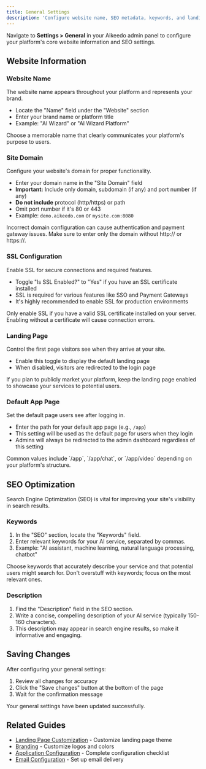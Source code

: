 ```yaml
---
title: General Settings
description: 'Configure website name, SEO metadata, keywords, and landing page settings in Aikeedo to optimize your platform for search engines and user experience.'
---
```


Navigate to **Settings > General** in your Aikeedo admin panel to configure your platform's core website information and SEO settings.

## Website Information

### Website Name

The website name appears throughout your platform and represents your brand.

- Locate the "Name" field under the "Website" section
- Enter your brand name or platform title
- Example: "AI Wizard" or "AI Wizard Platform"

<Tip>
Choose a memorable name that clearly communicates your platform's purpose to users.
</Tip>

### Site Domain

Configure your website's domain for proper functionality.

- Enter your domain name in the "Site Domain" field
- **Important:** Include only domain, subdomain (if any) and port number (if any)
- **Do not include** protocol (http/https) or path
- Omit port number if it's 80 or 443
- Example: `demo.aikeedo.com` or `mysite.com:8080`

<Warning>
Incorrect domain configuration can cause authentication and payment gateway issues. Make sure to enter only the domain without http:// or https://.
</Warning>

### SSL Configuration

Enable SSL for secure connections and required features.

- Toggle "Is SSL Enabled?" to "Yes" if you have an SSL certificate installed
- SSL is required for various features like SSO and Payment Gateways
- It's highly recommended to enable SSL for production environments

<Note>
Only enable SSL if you have a valid SSL certificate installed on your server. Enabling without a certificate will cause connection errors.
</Note>

### Landing Page

Control the first page visitors see when they arrive at your site.

- Enable this toggle to display the default landing page
- When disabled, visitors are redirected to the login page

<Note>
If you plan to publicly market your platform, keep the landing page enabled to showcase your services to potential users.
</Note>

### Default App Page

Set the default page users see after logging in.

- Enter the path for your default app page (e.g., `/app`)
- This setting will be used as the default page for users when they login
- Admins will always be redirected to the admin dashboard regardless of this setting

<Tip>
Common values include `/app`, `/app/chat`, or `/app/video` depending on your platform's structure.
</Tip>


## SEO Optimization

Search Engine Optimization (SEO) is vital for improving your site's visibility in search results.

### Keywords

1. In the "SEO" section, locate the "Keywords" field.
2. Enter relevant keywords for your AI service, separated by commas.
3. Example: "AI assistant, machine learning, natural language processing, chatbot"

<Tip>
  Choose keywords that accurately describe your service and that potential users might search for. Don't overstuff with keywords; focus on the most relevant ones.
</Tip>

### Description

1. Find the "Description" field in the SEO section.
2. Write a concise, compelling description of your AI service (typically 150-160 characters).
3. This description may appear in search engine results, so make it informative and engaging.

## Saving Changes

After configuring your general settings:

1. Review all changes for accuracy
2. Click the "Save changes" button at the bottom of the page
3. Wait for the confirmation message

<Check>
Your general settings have been updated successfully.
</Check>

## Related Guides

- [Landing Page Customization](/website-basics/landing-page) - Customize landing page theme
- [Branding](/website-basics/branding) - Customize logos and colors
- [Application Configuration](/setup/configuration) - Complete configuration checklist
- [Email Configuration](/email/mailer) - Set up email delivery
